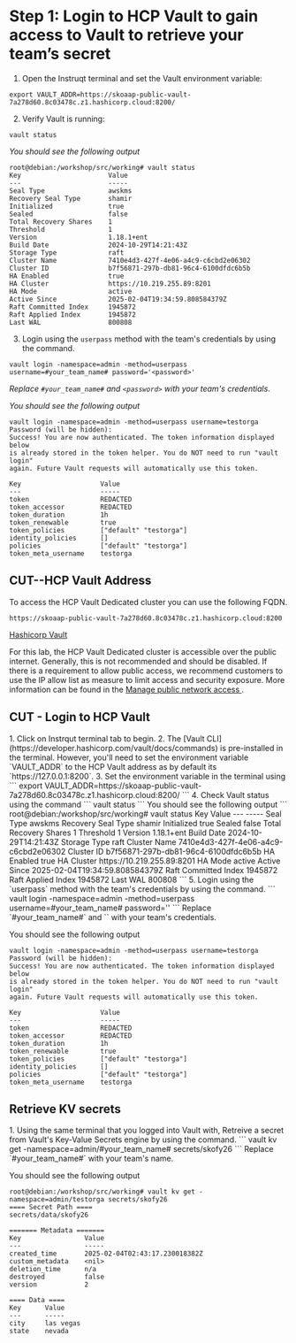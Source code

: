 # Step 1: Login to HCP Vault to gain access to Vault to retrieve your team’s secret


1.  Open the Instruqt terminal and set the Vault environment variable:
```
export VAULT_ADDR=https://skoaap-public-vault-7a278d60.8c03478c.z1.hashicorp.cloud:8200/
```
2.  Verify Vault is running:
```
vault status
```
_You should see the following output_
```
root@debian:/workshop/src/working# vault status
Key                      Value
---                      -----
Seal Type                awskms
Recovery Seal Type       shamir
Initialized              true
Sealed                   false
Total Recovery Shares    1
Threshold                1
Version                  1.18.1+ent
Build Date               2024-10-29T14:21:43Z
Storage Type             raft
Cluster Name             7410e4d3-427f-4e06-a4c9-c6cbd2e06302
Cluster ID               b7f56871-297b-db81-96c4-6100dfdc6b5b
HA Enabled               true
HA Cluster               https://10.219.255.89:8201
HA Mode                  active
Active Since             2025-02-04T19:34:59.808584379Z
Raft Committed Index     1945872
Raft Applied Index       1945872
Last WAL                 800808
```
3. Login using the `userpass` method with the team's credentials by using the command. 
```
vault login -namespace=admin -method=userpass username=#your_team_name# password='<password>'
```
_Replace `#your_team_name#` and `<password>` with your team's credentials_.

_You should see the following output_
```
vault login -namespace=admin -method=userpass username=testorga
Password (will be hidden): 
Success! You are now authenticated. The token information displayed below
is already stored in the token helper. You do NOT need to run "vault login"
again. Future Vault requests will automatically use this token.

Key                    Value
---                    -----
token                  REDACTED
token_accessor         REDACTED
token_duration         1h
token_renewable        true
token_policies         ["default" "testorga"]
identity_policies      []
policies               ["default" "testorga"]
token_meta_username    testorga
```




## CUT--HCP Vault Address 



To access the HCP Vault Dedicated cluster you can use the following FQDN.

```
https://skoaap-public-vault-7a278d60.8c03478c.z1.hashicorp.cloud:8200
```
[Hashicorp Vault](https://skoaap-public-vault-7a278d60.8c03478c.z1.hashicorp.cloud:8200/)

For this lab,  the HCP Vault Dedicated cluster is accessible over the public internet. Generally, this is not recommended and should be disabled. If there is a requirement to allow public access, we recommend customers to use the IP allow list as measure to limit access and security exposure. More information can be found in the [Manage public network access
](https://developer.hashicorp.com/hcp/docs/vault/get-started/manage-public-access).

## CUT - Login to HCP Vault

<Task id="vault_login">
1. Click on Instrqut terminal tab to begin.
2. The [Vault CLI](https://developer.hashicorp.com/vault/docs/commands) is pre-installed in the terminal. However, you'll need to set the environment variable `VAULT_ADDR` to the HCP Vault address as by default its `https://127.0.0.1:8200`.
3. Set the environment variable in the terminal using
```
export VAULT_ADDR=https://skoaap-public-vault-7a278d60.8c03478c.z1.hashicorp.cloud:8200/
```
4. Check Vault status using the command
```
vault status
```
You should see the following output
```
root@debian:/workshop/src/working# vault status
Key                      Value
---                      -----
Seal Type                awskms
Recovery Seal Type       shamir
Initialized              true
Sealed                   false
Total Recovery Shares    1
Threshold                1
Version                  1.18.1+ent
Build Date               2024-10-29T14:21:43Z
Storage Type             raft
Cluster Name             7410e4d3-427f-4e06-a4c9-c6cbd2e06302
Cluster ID               b7f56871-297b-db81-96c4-6100dfdc6b5b
HA Enabled               true
HA Cluster               https://10.219.255.89:8201
HA Mode                  active
Active Since             2025-02-04T19:34:59.808584379Z
Raft Committed Index     1945872
Raft Applied Index       1945872
Last WAL                 800808
```
5. Login using the `userpass` method with the team's credentials by using the command. 
```
vault login -namespace=admin -method=userpass username=#your_team_name# password='<password>'
```
Replace `#your_team_name#` and `<password>` with your team's credentials.

You should see the following output
```
vault login -namespace=admin -method=userpass username=testorga
Password (will be hidden): 
Success! You are now authenticated. The token information displayed below
is already stored in the token helper. You do NOT need to run "vault login"
again. Future Vault requests will automatically use this token.

Key                    Value
---                    -----
token                  REDACTED
token_accessor         REDACTED
token_duration         1h
token_renewable        true
token_policies         ["default" "testorga"]
identity_policies      []
policies               ["default" "testorga"]
token_meta_username    testorga
```
</Task>

## Retrieve KV secrets

<Task id="read_kv_secrets">
1. Using the same terminal that you logged into Vault with, Retreive a secret from Vault's Key-Value Secrets engine by using the command. 
```
vault kv get -namespace=admin/#your_team_name# secrets/skofy26
```
Replace `#your_team_name#` with your team's name.

You should see the following output
```
root@debian:/workshop/src/working# vault kv get -namespace=admin/testorga secrets/skofy26
==== Secret Path ====
secrets/data/skofy26

======= Metadata =======
Key                Value
---                -----
created_time       2025-02-04T02:43:17.230018382Z
custom_metadata    <nil>
deletion_time      n/a
destroyed          false
version            2

==== Data ====
Key      Value
---      -----
city     las vegas
state    nevada
```
</Task>